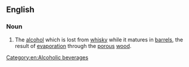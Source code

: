 ==English==

===Noun===
{{en-noun|sg=[[angel]][['s]] [[dram]]|-}}

# {{context|alcohol production}} The [[alcohol]] which is lost from [[whisky]] while it matures in [[barrel]]s, the result of [[evaporation]] through the [[porous]] [[wood]].

[[Category:en:Alcoholic beverages]]<!-- is there a category for the technology of alcohol production as opposed to the resulting drinks? -->